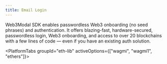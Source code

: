```yaml
---
title: Email Login
---
```




Web3Modal SDK enables passwordless Web3 onboarding (no seed phrases) and authentication.
It offers blazing-fast, hardware-secured, passwordless login, Web3 onboarding, and access to over 20 blockchains with a few lines of code — even if you have an existing auth solution.

<PlatformTabs groupId="eth-lib" activeOptions={["wagmi", "wagmi1", "ethers"]}>
<PlatformTabItem value="wagmi">

<WagmiImplementation />

</PlatformTabItem>
<PlatformTabItem value="wagmi1">

<Wagmi1Implementation />

</PlatformTabItem>
<PlatformTabItem value="ethers">

<EthersImplementation />

</PlatformTabItem>
</PlatformTabs>
